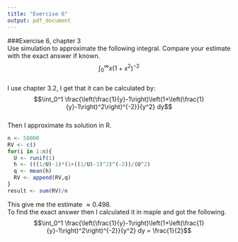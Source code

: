 ---
title: "Exercise 6"
output: pdf_document
---
###Exercise 6, chapter 3    
Use simulation to approximate the following integral. Compare your estimate with the exact answer if known.    
$$\int_0^{\infty} x(1+x^2)^{-2}$$   
I use chapter 3.2, I get that it can be calculated by:    
$$\int_0^1 \frac{\left(\frac{1}{y}-1\right)\left(1+\left(\frac{1}{y}-1\right)^2\right)^{-2}}{y^2} dy$$    
Then I approximate its solution in R.   


```{r}
n <- 50000
RV <- c()
for(i in 1:n){
  U <- runif(1)
  h <- (((1/U)-1)*(1+((1/U)-1)^2)^(-2))/(U^2)
  q <- mean(h)
  RV <- append(RV,q)
}
result <- sum(RV)/n

```

This give me the estimate $\approx 0.498$.   
To find the exact answer then I calculated it in maple and got the following.    
$$\int_0^1 \frac{\left(\frac{1}{y}-1\right)\left(1+\left(\frac{1}{y}-1\right)^2\right)^{-2}}{y^2} dy = \frac{1}{2}$$
